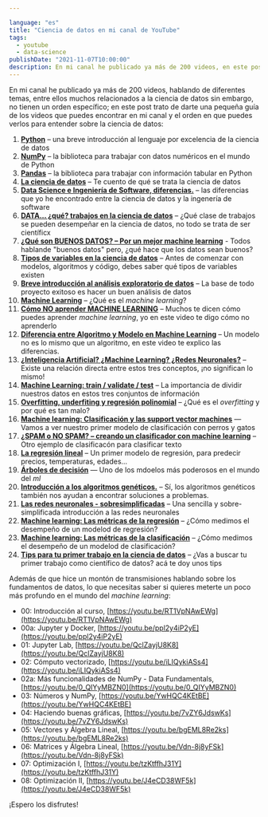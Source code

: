 ```yaml
---

language: "es"
title: "Ciencia de datos en mi canal de YouTube"
tags: 
  - youtube
  - data-science
publishDate: "2021-11-07T10:00:00"
description: En mi canal he publicado ya más de 200 videos, en este post te doy una idea del orden en que puedes verlos para entender más sobre la ciencia de datos.
---
```


En mi canal he publicado ya más de 200 videos, hablando de diferentes temas, entre ellos muchos relacionados a la ciencia de datos sin embargo, no tienen un orden específico; en este post trato de darte una pequeña guía de los videos que puedes encontrar en mi canal y el orden en que puedes verlos para entender sobre la ciencia de datos:

  1. [**Python**](https://youtu.be/BH1P_3PBsgU) – una breve introducción al lenguaje por excelencia de la ciencia de datos
  5. [**NumPy**](https://youtu.be/VsaiJtZy-Kg) – la biblioteca para trabajar con datos numéricos en el mundo de Python
  6. [**Pandas**](https://youtu.be/jGrQtpWH09s) – la biblioteca para trabajar con información tabular en Python
  1. [**La ciencia de datos**](https://youtu.be/_UWkovEocA8) – Te cuento de qué se trata la ciencia de datos
  9. [**Data Science e Ingeniería de Software, diferencias.**](https://youtu.be/bmO3lEXu6lI) – las diferencias que yo he encontrado entre la ciencia de datos y la ingenería de software
  9. [**DATA... ¿qué? trabajos en la ciencia de datos**](https://youtu.be/71QtbxZInCM) – ¿Qué clase de trabajos se pueden desempeñar en la ciencia de datos, no todo se trata de ser científicx
  9. [**¿Qué son BUENOS DATOS? – Por un mejor machine learning**](https://youtu.be/7_8F57gzLZA) - Todos hablande "buenos datos" pero, ¿qué hace que los datos sean buenos?
  6. [**Tipos de variables en la ciencia de datos**](https://youtu.be/SAWsQ3QmmJE) – Antes de comenzar con modelos, algoritmos y código, debes saber qué tipos de variables existen
  7. [**Breve introducción al análisis exploratorio de datos**](https://youtu.be/s7A1OxEeT6o) – La base de todo proyecto exitoso es hacer un buen análisis de datos
  3. [**Machine Learning**](https://youtu.be/KwjQQcx7sMA) – ¿Qué es el *machine learning*?
  3. [**Cómo NO aprender MACHINE LEARNING**](https://youtu.be/rceZhveizdM) – Muchos te dicen cómo puedes aprender *machine learning*, yo en este video te digo cómo no aprenderlo
  3. [**Diferencia entre Algoritmo y Modelo en Machine Learning**](https://youtu.be/fwwnzOPxiVs) – Un modelo no es lo mismo que un algoritmo, en este video te explico las diferencias.
  3. [**¿Inteligencia Artificial? ¿Machine Learning? ¿Redes Neuronales?**](https://youtu.be/-d3ecbdEyPM) – Existe una relación directa entre estos tres conceptos, ¡no significan lo mismo!
  7. [**Machine Learning: train / validate / test**](https://youtu.be/778Pa63FS78) – La importancia de dividir nuestros datos en estos tres conjuntos de información
  7. [**Overfitting, underfiting y regresión polinomial**](https://youtu.be/ONSxjoV9LjM) – ¿Qué es el *overfitting* y por qué es tan malo?
  8. [**Machine learning: Clasificación y las support vector machines**](https://youtu.be/pLLlX0juXGo) — Vamos a ver nuestro primer modelo de clasificación con perros y gatos
  9. [**¿SPAM o NO SPAM? – creando un clasificador con machine learning**](https://youtu.be/XgXPxrEg0rA) – Otro ejemplo de clasificacón para clasificar texto
  4. [**La regresión lineal**](https://youtu.be/Ug4KwWVMEIc) – Un primer modelo de regresión, para predecir precios, temperaturas, edades...
  9. [**Árboles de decisión**](https://youtu.be/gNyroz4Iuso) — Uno de los mdoelos más poderosos en el mundo del *ml*
  9. [**Introducción a los algoritmos genéticos.**](https://youtu.be/a2kiaRREyMw) – Sí, los algoritmos genéticos también nos ayudan a encontrar soluciones a problemas.
  9. [**Las redes neuronales - sobresimplificadas**](https://youtu.be/61tdl0zSsT4) – Una sencilla y sobre-simplificada introducción a las redes neuronales
  9. [**Machine learning: Las métricas de la regresión**](https://youtu.be/vTTL0WD1e7w) – ¿Cómo medimos el desempeño de un modelod de regresión?
  9. [**Machine learning: Las métricas de la clasificación**](https://youtu.be/E-zICBXTqzs) – ¿Cómo medimos el desempeño de un modelod de clasificación?
  9. [**Tips para tu primer trabajo en la ciencia de datos**](https://youtu.be/8Ko8ynK-9QM) – ¿Vas a buscar tu primer trabajo como científico de datos? acá te doy unos tips

Además de que hice un montón de transmisiones hablando sobre los fundamentos de datos, lo que necesitas saber si quieres meterte un poco más profundo en el mundo del *machine learning*:

 - 00: Introducción al curso, [https://youtu.be/RT1VpNAwEWg](https://youtu.be/RT1VpNAwEWg)
 - 00a: Jupyter y Docker, [https://youtu.be/ppl2y4iP2yE](https://youtu.be/ppl2y4iP2yE)
 - 01: Jupyter Lab, [https://youtu.be/QclZayjU8K8](https://youtu.be/QclZayjU8K8)
 - 02: Cómputo vectorizado, [https://youtu.be/iLIQykiASs4](https://youtu.be/iLIQykiASs4)
 - 02a: Más funcionalidades de NumPy - Data Fundamentals, [https://youtu.be/0_QIYyMBZN0](https://youtu.be/0_QIYyMBZN0)
 - 03: Números y NumPy, [https://youtu.be/YwHQC4KEtBE](https://youtu.be/YwHQC4KEtBE)
 - 04: Haciendo buenas gráficas, [https://youtu.be/7vZY6JdswKs](https://youtu.be/7vZY6JdswKs)
 - 05: Vectores y Álgebra Lineal, [https://youtu.be/bgEML8Re2ks](https://youtu.be/bgEML8Re2ks)
 - 06: Matrices y Álgebra Lineal, [https://youtu.be/Vdn-8j8yFSk](https://youtu.be/Vdn-8j8yFSk)
 - 07: Optimización I, [https://youtu.be/tzKtffhJ31Y](https://youtu.be/tzKtffhJ31Y)
 - 08: Optimización II, [https://youtu.be/J4eCD38WF5k](https://youtu.be/J4eCD38WF5k)

¡Espero los disfrutes!
